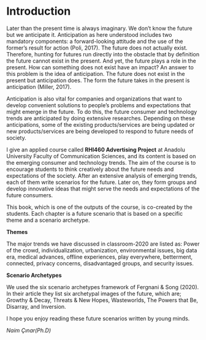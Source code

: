 # Introduction {#intro}

Later than the present time is always imaginary. We don’t know the future but we anticipate it. Anticipation as here understood includes two mandatory components: a forward-looking attitude and the use of the former’s result for action (Poli, 2017). The future does not actually exist. Therefore, hunting for futures run directly into the obstacle that by definition the future cannot exist in the present. And yet, the future plays a role in the present. How can something does not exist have an impact? An answer to this problem is the idea of anticipation. The future does not exist in the present but anticipation does. The form the future takes in the present is anticipation (Miller, 2017).

Anticipation is also vital for companies and organizations that want to develop convenient solutions to people’s problems and expectations that might emerge in the future. To do this, the future consumer and technology trends are anticipated by doing extensive researches. Depending on these anticipations, some of the existing products/services are being updated or new products/services are being developed to respond to future needs of society.

I give an applied course called **RHI460 Advertising Project** at Anadolu University Faculty of Communication Sciences, and its content is based on the emerging consumer and technology trends. The aim of the course is to encourage students to think creatively about the future needs and expectations of the society. After an extensive analysis of emerging trends, each of them write scenarios for the future. Later on, they form groups and develop innovative ideas that might serve the needs and expectations of the future consumers.

This book, which is one of the outputs of the course, is co-created by the students. Each chapter is a future scenario that is based on a specific theme and a scenario archetype.

**Themes**

The major trends we have discussed in classroom-2020 are listed as: Power of the crowd, individualization, urbanization, environmental issues, big data era, medical advances, offline experiences, play everywhere, betterment, connected, privacy concerns, disadvantaged groups, and security issues.

**Scenario Archetypes**

We used the six scenario archetypes framework of Fergnani & Song (2020). In their article they list six archetypal images of the future, which are; Growthy & Decay, Threats & New Hopes, Wasteworlds, The Powers that Be, Disarray, and Inversion.

I hope you enjoy reading these future scenarios written by young minds.

_Naim Çınar(Ph.D)_
